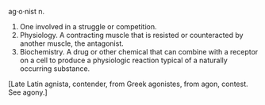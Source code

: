 ag·o·nist
n. 
#One involved in a struggle or competition. 
#Physiology. A contracting muscle that is resisted or counteracted by another muscle, the antagonist. 
#Biochemistry. A drug or other chemical that can combine with a receptor on a cell to produce a physiologic reaction typical of a naturally occurring substance. 

[Late Latin agnista, contender, from Greek agonistes, from agon, contest. See agony.]

{{stub}}